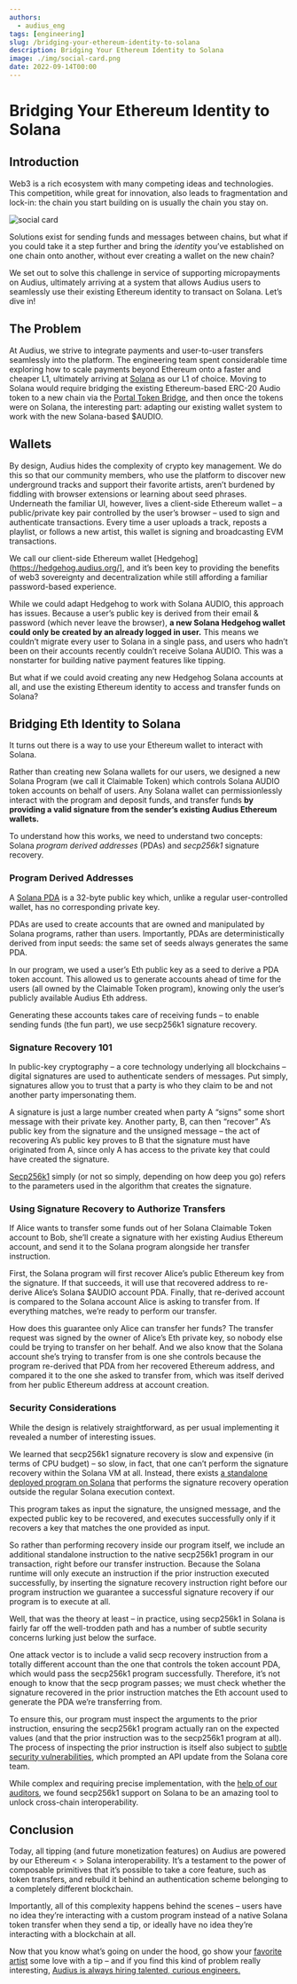 ```yaml
---
authors:
  - audius_eng
tags: [engineering]
slug: /bridging-your-ethereum-identity-to-solana‍
description: Bridging Your Ethereum Identity to Solana‍
image: ./img/social-card.png
date: 2022-09-14T00:00
---
```


# ‍Bridging Your Ethereum Identity to Solana‍

## Introduction

Web3 is a rich ecosystem with many competing ideas and technologies. This competition, while great for innovation, also leads to fragmentation and lock-in: the chain you start building on is usually the chain you stay on.

![social card](./img/social-card.png)

<!--truncate-->

Solutions exist for sending funds and messages between chains, but what if you could take it a step further and bring the _identity_ you’ve established on one chain onto another, without ever creating a wallet on the new chain?

We set out to solve this challenge in service of supporting micropayments on Audius, ultimately arriving at a system that allows Audius users to seamlessly use their existing Ethereum identity to transact on Solana. Let’s dive in!

## The Problem

At Audius, we strive to integrate payments and user-to-user transfers seamlessly into the platform. The engineering team spent considerable time exploring how to scale payments beyond Ethereum onto a faster and cheaper L1, ultimately arriving at [Solana](https://solana.com/) as our L1 of choice. Moving to Solana would require bridging the existing Ethereum-based ERC-20 Audio token to a new chain via the [Portal Token Bridge](https://www.portalbridge.com/), and then once the tokens were on Solana, the interesting part: adapting our existing wallet system to work with the new Solana-based $AUDIO.

## Wallets

By design, Audius hides the complexity of crypto key management. We do this so that our community members, who use the platform to discover new underground tracks and support their favorite artists, aren’t burdened by fiddling with browser extensions or learning about seed phrases. Underneath the familiar UI, however, lives a client-side Ethereum wallet – a public/private key pair controlled by the user’s browser – used to sign and authenticate transactions. Every time a user uploads a track, reposts a playlist, or follows a new artist, this wallet is signing and broadcasting EVM transactions.

We call our client-side Ethereum wallet [Hedgehog](https://hedgehog.audius.org/], and it’s been key to providing the benefits of web3 sovereignty and decentralization while still affording a familiar password-based experience.

While we could adapt Hedgehog to work with Solana AUDIO, this approach has issues. Because a user’s public key is derived from their email & password (which never leave the browser), **a new Solana Hedgehog wallet could only be created by an already logged in user.** This means we couldn’t migrate every user to Solana in a single pass, and users who hadn’t been on their accounts recently couldn’t receive Solana AUDIO. This was a nonstarter for building native payment features like tipping.

But what if we could avoid creating any new Hedgehog Solana accounts at all, and use the existing Ethereum identity to access and transfer funds on Solana?

## Bridging Eth Identity to Solana

It turns out there is a way to use your Ethereum wallet to interact with Solana.

Rather than creating new Solana wallets for our users, we designed a new Solana Program (we call it Claimable Token) which controls Solana AUDIO token accounts on behalf of users. Any Solana wallet can permissionlessly interact with the program and deposit funds, and transfer funds **by providing a valid signature from the sender’s existing Audius Ethereum wallets.**

To understand how this works, we need to understand two concepts: Solana _program derived addresses_ (PDAs) and _secp256k1_ signature recovery.

### Program Derived Addresses

A [Solana PDA](https://solanacookbook.com/core-concepts/pdas.html#generating-pdas) is a 32-byte public key which, unlike a regular user-controlled wallet, has no corresponding private key.

PDAs are used to create accounts that are owned and manipulated by Solana programs, rather than users. Importantly, PDAs are deterministically derived from input seeds: the same set of seeds always generates the same PDA.

In our program, we used a user’s Eth public key as a seed to derive a PDA token account. This allowed us to generate accounts ahead of time for the users (all owned by the Claimable Token program), knowing only the user’s publicly available Audius Eth address.

Generating these accounts takes care of receiving funds – to enable sending funds (the fun part), we use secp256k1 signature recovery.

### Signature Recovery 101

In public-key cryptography – a core technology underlying all blockchains – digital signatures are used to authenticate senders of messages. Put simply, signatures allow you to trust that a party is who they claim to be and not another party impersonating them.

A signature is just a large number created when party A “signs” some short message with their private key. Another party, B, can then “recover” A’s public key from the signature and the unsigned message – the act of recovering A’s public key proves to B that the signature must have originated from A, since only A has access to the private key that could have created the signature.

[Secp256k1](https://en.bitcoin.it/wiki/Secp256k1) simply (or not so simply, depending on how deep you go) refers to the parameters used in the algorithm that creates the signature.

### Using Signature Recovery to Authorize Transfers

If Alice wants to transfer some funds out of her Solana Claimable Token account to Bob, she’ll create a signature with her existing Audius Ethereum account, and send it to the Solana program alongside her transfer instruction.

First, the Solana program will first recover Alice’s public Ethereum key from the signature. If that succeeds, it will use that recovered address to re-derive Alice’s Solana $AUDIO account PDA. Finally, that re-derived account is compared to the Solana account Alice is asking to transfer from. If everything matches, we’re ready to perform our transfer.

How does this guarantee only Alice can transfer her funds? The transfer request was signed by the owner of Alice’s Eth private key, so nobody else could be trying to transfer on her behalf. And we also know that the Solana account she’s trying to transfer from is one she controls because the program re-derived that PDA from her recovered Ethereum address, and compared it to the one she asked to transfer from, which was itself derived from her public Ethereum address at account creation.

### Security Considerations

While the design is relatively straightforward, as per usual implementing it revealed a number of interesting issues.

We learned that secp256k1 signature recovery is slow and expensive (in terms of CPU budget) – so slow, in fact, that one can’t perform the signature recovery within the Solana VM at all. Instead, there exists [a standalone deployed program on Solana](https://docs.solana.com/developing/runtime-facilities/programs#secp256k1-program) that performs the signature recovery operation outside the regular Solana execution context.

This program takes as input the signature, the unsigned message, and the expected public key to be recovered, and executes successfully only if it recovers a key that matches the one provided as input.

So rather than performing recovery inside our program itself, we include an additional standalone instruction to the native secp256k1 program in our transaction, right before our transfer instruction. Because the Solana runtime will only execute an instruction if the prior instruction executed successfully, by inserting the signature recovery instruction right before our program instruction we guarantee a successful signature recovery if our program is to execute at all.

Well, that was the theory at least – in practice, using secp256k1 in Solana is fairly far off the well-trodden path and has a number of subtle security concerns lurking just below the surface.

One attack vector is to include a valid secp recovery instruction from a totally different account than the one that controls the token account PDA, which would pass the secp256k1 program successfully. Therefore, it’s not enough to know that the secp program passes; we must check whether the signature recovered in the prior instruction matches the Eth account used to generate the PDA we’re transferring from.

To ensure this, our program must inspect the arguments to the prior instruction, ensuring the secp256k1 program actually ran on the expected values (and that the prior instruction was to the secp256k1 program at all). The process of inspecting the prior instruction is itself also subject to [subtle security vulnerabilities](https://extropy-io.medium.com/solanas-wormhole-hack-post-mortem-analysis-3b68b9e88e13), which prompted an API update from the Solana core team.

While complex and requiring precise implementation, with the [help of our auditors](https://assets.website-files.com/6024b69839b1b755528798ea/620c8096759540ada3f5ace5_Audius%20-%20Security%20Assessment%20for%20Audius%20Protocol%20v1.2.pdf), we found secp256k1 support on Solana to be an amazing tool to unlock cross-chain interoperability.

## Conclusion

Today, all tipping (and future monetization features) on Audius are powered by our Ethereum < > Solana interoperability. It’s a testament to the power of composable primitives that it’s possible to take a core feature, such as token transfers, and rebuild it behind an authentication scheme belonging to a completely different blockchain.

Importantly, all of this complexity happens behind the scenes – users have no idea they’re interacting with a custom program instead of a native Solana token transfer when they send a tip, or ideally have no idea they’re interacting with a blockchain at all.

Now that you know what’s going on under the hood, go show your [favorite artist](https://audius.co/trending) some love with a tip – and if you find this kind of problem really interesting, [Audius is always hiring talented, curious engineers.](https://audius.org/careers)